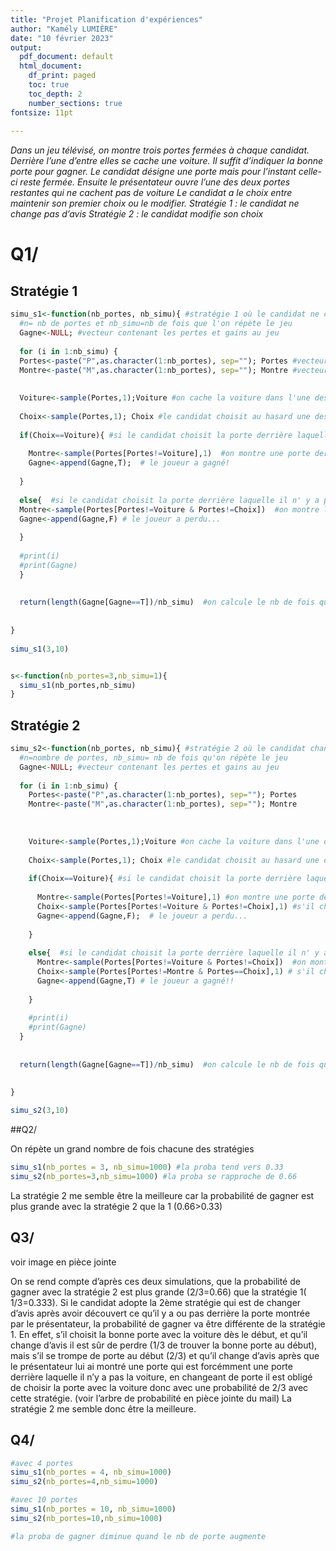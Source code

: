 ---
title: "Projet Planification d'expériences"
author: "Kamély LUMIÈRE"
date: "10 février 2023"
output:
  pdf_document: default
  html_document:
    df_print: paged
    toc: true
    toc_depth: 2
    number_sections: true
fontsize: 11pt
   
---


*Dans un jeu télévisé, on montre trois portes fermées à chaque candidat. Derrière l’une d’entre elles
se cache une voiture. Il suffit d’indiquer la bonne porte pour gagner.
Le candidat désigne une porte mais pour l’instant celle-ci reste fermée. Ensuite le présentateur
ouvre l’une des deux portes restantes qui ne cachent pas de voiture
Le candidat a le choix entre maintenir son premier choix ou le modifier.
Stratégie 1 : le candidat ne change pas d’avis
Stratégie 2 : le candidat modifie son choix*



# Q1/
## Stratégie 1

```{r}
simu_s1<-function(nb_portes, nb_simu){ #stratégie 1 où le candidat ne change pas d'avis après avoir découvert la porte montrée par le présentateur
  #n= nb de portes et nb_simu=nb de fois que l'on répète le jeu
  Gagne<-NULL; #vecteur contenant les pertes et gains au jeu
  
  for (i in 1:nb_simu) {
  Portes<-paste("P",as.character(1:nb_portes), sep=""); Portes #vecteur correspondant aux différentes portes
  Montre<-paste("M",as.character(1:nb_portes), sep=""); Montre #vecteur correspondant aux différentes portes que peut montrer le présentateur
  
  
  Voiture<-sample(Portes,1);Voiture #on cache la voiture dans l'une des 3 portes de manière aléatoire
  
  Choix<-sample(Portes,1); Choix #le candidat choisit au hasard une des 3 portes pour gagner la voiture
  
  if(Choix==Voiture){ #si le candidat choisit la porte derrière laquelle il y a la voiture
    
    Montre<-sample(Portes[Portes!=Voiture],1)  #on montre une porte derrière laquelle il n'y a pas de voiture
    Gagne<-append(Gagne,T);  # le joueur a gagné!
    
  }
  
  else{  #si le candidat choisit la porte derrière laquelle il n' y a pas la voiture
  Montre<-sample(Portes[Portes!=Voiture & Portes!=Choix])  #on montre la porte qui n'a pas été choisie et derrière laquelle il n'y a pas de voiture
  Gagne<-append(Gagne,F) # le joueur a perdu...
  
  }
  
  #print(i)
  #print(Gagne)
  }
  
  
  return(length(Gagne[Gagne==T])/nb_simu)  #on calcule le nb de fois que l'on a gagné sur le nb de fois qu'ona joué= proba de gagner le jeu avec cette stratégie
  
  
}
  
simu_s1(3,10)


s<-function(nb_portes=3,nb_simu=1){
  simu_s1(nb_portes,nb_simu)
}
```


## Stratégie 2




```{r}
simu_s2<-function(nb_portes, nb_simu){ #stratégie 2 où le candidat change d'avis après avoir découvert la porte montrée par le présentateur
  #n=nombre de portes, nb_simu= nb de fois qu'on répète le jeu
  Gagne<-NULL; #vecteur contenant les pertes et gains au jeu
  
  for (i in 1:nb_simu) {
    Portes<-paste("P",as.character(1:nb_portes), sep=""); Portes
    Montre<-paste("M",as.character(1:nb_portes), sep=""); Montre
    
    
    
    Voiture<-sample(Portes,1);Voiture #on cache la voiture dans l'une des 3 portes de manière aléatoire
    
    Choix<-sample(Portes,1); Choix #le candidat choisit au hasard une des 3 portes pour gagner la voiture
    
    if(Choix==Voiture){ #si le candidat choisit la porte derrière laquelle il y a la voiture
      
      Montre<-sample(Portes[Portes!=Voiture],1) #on montre une porte derrière laquelle il n'y a pas de voiture
      Choix<-sample(Portes[Portes!=Voiture & Portes!=Choix],1) #s'il change d'avis il va forcémment choisir une porte qui n'a plus la voiture derrière elle
      Gagne<-append(Gagne,F);  # le joueur a perdu...
      
    }
    
    else{  #si le candidat choisit la porte derrière laquelle il n' y a pas la voiture
      Montre<-sample(Portes[Portes!=Voiture & Portes!=Choix])  #on montre la porte qui n'a pas été choisie et derrière laquelle il n'y a pas de voiture
      Choix<-sample(Portes[Portes!=Montre & Portes==Choix],1) # s'il change d'avis, il va forcémment choisir la porte avec la voiture
      Gagne<-append(Gagne,T) # le joueur a gagné!!
      
    }
    
    #print(i)
    #print(Gagne)
  }
  
  
  return(length(Gagne[Gagne==T])/nb_simu)  #on calcule le nb de fois que l'on a gagné sur le nb de fois qu'on a joué
  
  
}

simu_s2(3,10)


```



##Q2/

On répète un grand nombre de fois chacune des stratégies

```{r}

simu_s1(nb_portes = 3, nb_simu=1000) #la proba tend vers 0.33
simu_s2(nb_portes=3,nb_simu=1000) #la proba se rapproche de 0.66
```
La stratégie 2 me semble être la meilleure car la probabilité de gagner est plus grande avec la stratégie 2 que la 1 (0.66>0.33)


## Q3/

voir image en pièce jointe 

On se rend compte d'après ces deux simulations, que la probabilité de gagner avec la stratégie 2 est plus grande (2/3=0.66) que la stratégie 1( 1/3=0.333).
Si le candidat adopte la 2ème stratégie qui est de changer d'avis après avoir découvert ce qu'il y a ou pas derrière la porte montrée par le présentateur, la probabilité de gagner va être différente de la stratégie 1. En effet, s'il choisit la bonne porte avec la voiture dès le début, et qu'il change d'avis il est sûr de perdre (1/3 de trouver la bonne porte au début), mais s'il se trompe de porte au début (2/3) et qu'il change d'avis après que le présentateur lui ai montré une porte qui est forcémment une porte derrière laquelle il n'y a pas la voiture, en changeant de porte il est obligé de choisir la porte avec la voiture donc avec une probabilité de 2/3 avec cette stratégie. (voir l'arbre de probabilité en pièce jointe du mail) La stratégie 2 me semble donc être la meilleure.

## Q4/

```{r}
#avec 4 portes
simu_s1(nb_portes = 4, nb_simu=1000) 
simu_s2(nb_portes=4,nb_simu=1000) 

#avec 10 portes
simu_s1(nb_portes = 10, nb_simu=1000) 
simu_s2(nb_portes=10,nb_simu=1000) 

#la proba de gagner diminue quand le nb de porte augmente 
```
